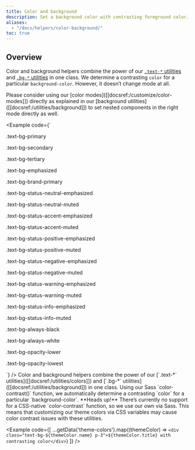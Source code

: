 ```yaml
---
title: Color and background
description: Set a background color with contrasting foreground color.
aliases:
  - "/docs/helpers/color-background/"
toc: true
---
```



## Overview

Color and background helpers combine the power of our [`.text-*` utilities]([[docsref:/utilities/colors]]) and [`.bg-*` utilities]([[docsref:/utilities/background]]) in one class. We determine a contrasting `color` for a particular `background-color`. However, it doesn’t change mode at all.

<Callout type="info">
Please consider using our [color modes]([[docsref:/customize/color-modes]]) directly as explained in our [background utilities]([[docsref:/utilities/background]]) to set nested components in the right mode directly as well.
</Callout>

<Example code={`<p class="text-bg-primary p-lg fw-bold">.text-bg-primary</p>
  <p class="text-bg-secondary p-lg fw-bold">.text-bg-secondary</p>
  <p class="text-bg-tertiary p-lg fw-bold">.text-bg-tertiary</p>
  <p class="text-bg-emphasized p-lg fw-bold">.text-bg-emphasized</p>
  <p class="text-bg-brand-primary p-lg fw-bold">.text-bg-brand-primary</p>
  <p class="text-bg-status-neutral-emphasized p-lg fw-bold">.text-bg-status-neutral-emphasized</p>
  <p class="text-bg-status-neutral-muted p-lg fw-bold">.text-bg-status-neutral-muted</p>
  <p class="text-bg-status-accent-emphasized p-lg fw-bold">.text-bg-status-accent-emphasized</p>
  <p class="text-bg-status-accent-muted p-lg fw-bold">.text-bg-status-accent-muted</p>
  <p class="text-bg-status-positive-emphasized p-lg fw-bold">.text-bg-status-positive-emphasized</p>
  <p class="text-bg-status-positive-muted p-lg fw-bold">.text-bg-status-positive-muted</p>
  <p class="text-bg-status-negative-emphasized p-lg fw-bold">.text-bg-status-negative-emphasized</p>
  <p class="text-bg-status-negative-muted p-lg fw-bold">.text-bg-status-negative-muted</p>
  <p class="text-bg-status-warning-emphasized p-lg fw-bold">.text-bg-status-warning-emphasized</p>
  <p class="text-bg-status-warning-muted p-lg fw-bold">.text-bg-status-warning-muted</p>
  <p class="text-bg-status-info-emphasized p-lg fw-bold">.text-bg-status-info-emphasized</p>
  <p class="text-bg-status-info-muted p-lg fw-bold">.text-bg-status-info-muted</p>
  <p class="text-bg-always-black p-lg fw-bold">.text-bg-always-black</p>
  <p class="text-bg-always-white p-lg fw-bold">.text-bg-always-white</p>
  <p class="text-bg-opacity-lower p-tall fw-bold">.text-bg-opacity-lower</p>
  <p class="text-bg-opacity-lowest p-tall fw-bold">.text-bg-opacity-lowest</p>`} />

<Callout type="info" name="warning-color-assistive-technologies" />

<BootstrapCompatibility>
Color and background helpers combine the power of our [`.text-*` utilities]([[docsref:/utilities/colors]]) and [`.bg-*` utilities]([[docsref:/utilities/background]]) in one class. Using our Sass `color-contrast()` function, we automatically determine a contrasting `color` for a particular `background-color`.

<Callout type="warning">
**Heads up!** There’s currently no support for a CSS-native `color-contrast` function, so we use our own via Sass. This means that customizing our theme colors via CSS variables may cause color contrast issues with these utilities.
</Callout>

<Example code={[
  ...getData('theme-colors').map((themeColor) => `<div class="text-bg-${themeColor.name} p-3">${themeColor.title} with contrasting color</div>`)
]} />
</BootstrapCompatibility>
